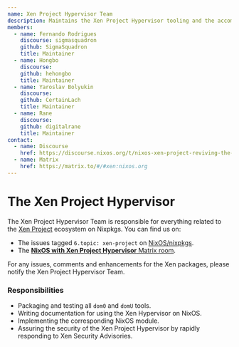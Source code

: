 ```yaml
---
name: Xen Project Hypervisor Team
description: Maintains the Xen Project Hypervisor tooling and the accompanying NixOS modules.
members:
  - name: Fernando Rodrigues
    discourse: sigmasquadron
    github: SigmaSquadron
    title: Maintainer
  - name: Hongbo
    discourse:
    github: hehongbo
    title: Maintainer
  - name: Yaroslav Bolyukin
    discourse:
    github: CertainLach
    title: Maintainer
  - name: Rane
    discourse:
    github: digitalrane
    title: Maintainer
contact:
  - name: Discourse
    href: https://discourse.nixos.org/t/nixos-xen-project-reviving-the-xen-project-hypervisor-on-nixpkgs/52768
  - name: Matrix
    href: https://matrix.to/#/#xen:nixos.org
---
```


# The Xen Project Hypervisor

The Xen Project Hypervisor Team is responsible for everything related to the [Xen Project](https://xenproject.org) ecosystem on Nixpkgs. You can find us on:

- The issues tagged `6.topic: xen-project` on [NixOS/nixpkgs](https://github.com/NixOS/nixpkgs/labels/6.topic%3A%20xen-project).
- The [**NixOS with Xen Project Hypervisor** Matrix room](https://matrix.to/#/#xen:nixos.org).

For any issues, comments and enhancements for the Xen packages, please notify the Xen Project Hypervisor Team.

### Responsibilities

- Packaging and testing all `dom0` and `domU` tools.
- Writing documentation for using the Xen Hypervisor on NixOS.
- Implementing the corresponding NixOS module.
- Assuring the security of the Xen Project Hypervisor by rapidly responding to Xen Security Advisories.
